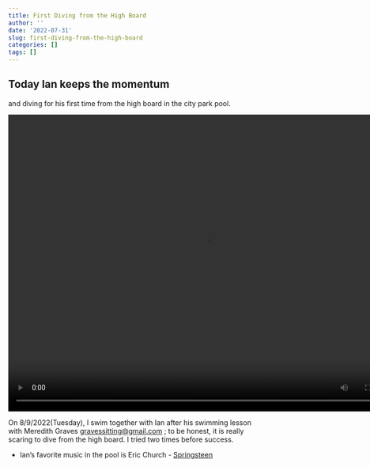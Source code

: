 ```yaml
---
title: First Diving from the High Board
author: ''
date: '2022-07-31'
slug: first-diving-from-the-high-board
categories: []
tags: []
---
```


## Today Ian keeps the momentum 

and diving for his first time from the high board in the city park pool.

![](/image/1stHighDive.MP4){width=800 height=600}

On 8/9/2022(Tuesday), I swim together with Ian after his swimming lesson with Meredith Graves <gravessitting@gmail.com> ; to be honest, it is really scaring to dive from the high board. I tried two times before success.

- Ian's favorite music in the pool is Eric Church - [Springsteen](https://www.youtube.com/watch?v=l2gGXlW6wSY)
